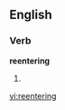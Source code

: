 
==English==

===Verb===
'''reentering'''

# {{present participle of|[[reenter]]}}

[[vi:reentering]]